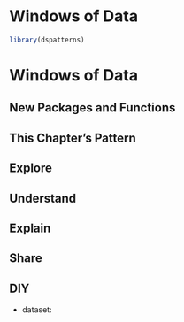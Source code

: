# Windows of Data

```r
library(dspatterns)
```

# Windows of Data

## New Packages and Functions  

## This Chapter's Pattern

## Explore

## Understand

## Explain

## Share

## DIY

- dataset: 
